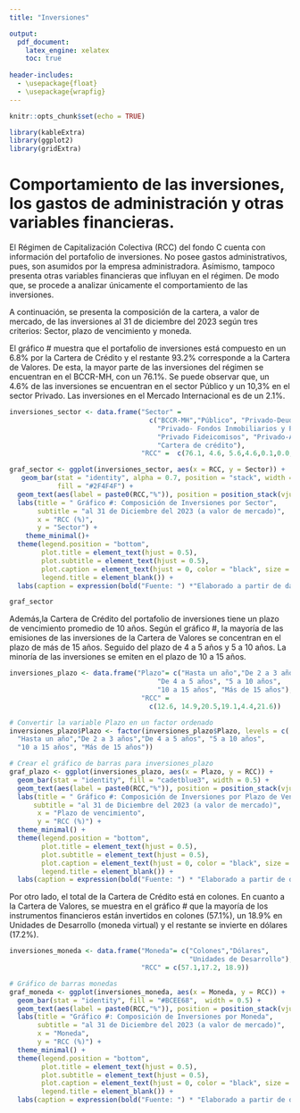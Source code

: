 ```yaml
---
title: "Inversiones"

output:
  pdf_document:
    latex_engine: xelatex
    toc: true
  
header-includes:
  - \usepackage{float}
  - \usepackage{wrapfig}
---
```


```r
knitr::opts_chunk$set(echo = TRUE)
```

```r
library(kableExtra)
library(ggplot2)
library(gridExtra)
```


# Comportamiento de las inversiones, los gastos de administración y otras variables financieras.

El Régimen de Capitalización Colectiva (RCC) del fondo C cuenta con información
del portafolio de inversiones. No posee gastos administrativos, pues, son 
asumidos por la empresa administradora. Asímismo, tampoco presenta otras variables
financieras que influyan en el régimen.
De modo que, se procede a analizar únicamente el comportamiento de las 
inversiones.

A continuación, se presenta la composición de la cartera, a valor de mercado, de
las inversiones al 31 de diciembre del 2023 según tres criterios: Sector,
plazo de vencimiento y moneda.

El gráfico # muestra que el portafolio de inversiones está compuesto en un 6.8%
por la  Cartera de Crédito y el restante 93.2% corresponde a la Cartera de Valores. De esta,
la mayor parte de las inversiones del régimen se encuentran en el BCCR-MH,
con un 76.1%. Se puede observar que, un 4.6% de las inversiones se encuentran en el sector 
Público y un 10,3% en el sector Privado. Las inversiones en el Mercado
Internacional es de un 2.1%.

```r
inversiones_sector <- data.frame("Sector" = 
                                   c("BCCR-MH","Público", "Privado-Deuda", 
                                     "Privado- Fondos Inmobiliarios y Financieros",
                                     "Privado Fideicomisos", "Privado-Acciones", "Mercado Internacional", 
                                     "Cartera de crédito"), 
                                 "RCC" =  c(76.1, 4.6, 5.6,4.6,0.1,0.0,2.1,6.8))

graf_sector <- ggplot(inversiones_sector, aes(x = RCC, y = Sector)) +
   geom_bar(stat = "identity", alpha = 0.7, position = "stack", width = 0.4, 
            fill = "#2F4F4F") +
  geom_text(aes(label = paste0(RCC,"%")), position = position_stack(vjust = 0.5), size = 3) +
  labs(title = " Gráfico #: Composición de Inversiones por Sector", 
       subtitle = "al 31 de Diciembre del 2023 (a valor de mercado)",
       x = "RCC (%)",
       y = "Sector") +
    theme_minimal()+
  theme(legend.position = "bottom",
        plot.title = element_text(hjust = 0.5),
        plot.subtitle = element_text(hjust = 0.5),
        plot.caption = element_text(hjust = 0, color = "black", size = 8),
        legend.title = element_blank()) +
  labs(caption = expression(bold("Fuente: ") *"Elaborado a partir de datos del Fondo C"))

graf_sector
```

Además,la Cartera de Crédito del portafolio de inversiones tiene un 
plazo de vencimiento promedio de 10 años. Según el gráfico #, la mayoría de las 
emisiones de las inversiones de la Cartera de Valores se concentran en el plazo 
de más de 15 años. Seguido del plazo de 4 a 5 años y 5 a 10 años. La minoría de 
las inversiones se emiten en el plazo de 10 a 15 años. 

```r
inversiones_plazo <- data.frame("Plazo"= c("Hasta un año","De 2 a 3 años",
                                     "De 4 a 5 años", "5 a 10 años",
                                     "10 a 15 años", "Más de 15 años"), 
                                 "RCC" = 
                                   c(12.6, 14.9,20.5,19.1,4.4,21.6))

# Convertir la variable Plazo en un factor ordenado
inversiones_plazo$Plazo <- factor(inversiones_plazo$Plazo, levels = c(
  "Hasta un año","De 2 a 3 años","De 4 a 5 años", "5 a 10 años",
  "10 a 15 años", "Más de 15 años"))

# Crear el gráfico de barras para inversiones_plazo
graf_plazo <- ggplot(inversiones_plazo, aes(x = Plazo, y = RCC)) +
  geom_bar(stat = "identity", fill = "cadetblue3", width = 0.5) +
  geom_text(aes(label = paste0(RCC,"%")), position = position_stack(vjust = 0.5), size = 3) +
  labs(title = " Gráfico #: Composición de Inversiones por Plazo de Vencimiento", 
      subtitle = "al 31 de Diciembre del 2023 (a valor de mercado)",
       x = "Plazo de vencimiento",
       y = "RCC (%)") +
  theme_minimal() +
  theme(legend.position = "bottom",
        plot.title = element_text(hjust = 0.5),
        plot.subtitle = element_text(hjust = 0.5),
        plot.caption = element_text(hjust = 0, color = "black", size = 8),
        legend.title = element_blank()) +
  labs(caption = expression(bold("Fuente: ") * "Elaborado a partir de datos del Fondo C"))
```

\begin{wrapfigure}[15]{r}{0.5\textwidth}

 \centering
 
```r
 graf_plazo
```
\end{wrapfigure}


Por otro lado, el total de la Cartera de Crédito está en colones. En cuanto a
la Cartera de Valores, se muestra en el gráfico # que la mayoría de los 
instrumentos financieros están invertidos en colones (57.1%), un 18.9% en 
Unidades de Desarrollo (moneda virtual) y el restante se invierte en dólares (17.2%).

```r
inversiones_moneda <- data.frame("Moneda"= c("Colones","Dólares", 
                                             "Unidades de Desarrollo"), 
                                 "RCC" = c(57.1,17.2, 18.9))

# Gráfico de barras monedas
graf_moneda <- ggplot(inversiones_moneda, aes(x = Moneda, y = RCC)) +
  geom_bar(stat = "identity", fill = "#BCEE68",  width = 0.5) +
  geom_text(aes(label = paste0(RCC,"%")), position = position_stack(vjust = 0.5), size = 3) +
  labs(title = "Gráfico #: Composición de Inversiones por Moneda",
       subtitle = "al 31 de Diciembre del 2023 (a valor de mercado)",
       x = "Moneda",
       y = "RCC (%)") +
  theme_minimal() +
  theme(legend.position = "bottom",
        plot.title = element_text(hjust = 0.5),
        plot.subtitle = element_text(hjust = 0.5),
        plot.caption = element_text(hjust = 0, color = "black", size = 8),
        legend.title = element_blank()) +
  labs(caption = expression(bold("Fuente: ") * "Elaborado a partir de datos del Fondo C"))

```
\begin{wrapfigure}[15]{r}{0.5\textwidth}

 \centering
 
```r
 graf_moneda
```
\end{wrapfigure}
